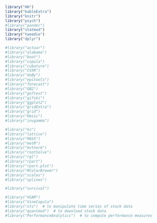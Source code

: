 
```r
library("HH")
library("kableExtra")
library("knitr")
library("psych")
#library("pander")
library("statmod")
library("tweedie")
library("dplyr")

#library("actuar")
#library("alabama")
#library("boot")
#library("copula")
#library("cubature")
#library("CVXR")
#library("doBy")
#library("epitools")
#library("forecast")
#library("GB2")
#library("goftest")
#library("gifski")
#library("ggplot2")
#library("gridExtra")
#library("grid")
#library("Hmisc")
#library("invgamma")

#library("ks")
#library("lattice")
#library("MASS")
#library("metR")
#library("mvtnorm")
#library("rootSolve")
#library("rgl")
#library("rpart")
#library("rpart.plot")
#library("RColorBrewer")
#library("scales")
#library("splines")

#library("survival")

#library("VGAM")
#library("VineCopula")
#library("xts")  # to manipulate time series of stock data
#library("quantmod")  # to download stock data
#library("PerformanceAnalytics")  # to compute performance measures

```

